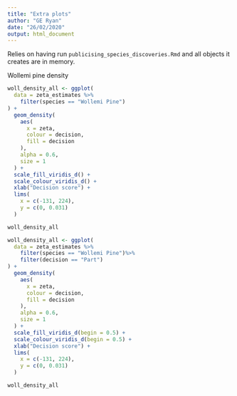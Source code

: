 ```yaml
---
title: "Extra plots"
author: "GE Ryan"
date: "26/02/2020"
output: html_document
---
```


Relies on having run `publicising_species_discoveries.Rmd` and all objects it creates are in memory.

Wollemi pine density
```r
woll_density_all <- ggplot(
  data = zeta_estimates %>%
    filter(species == "Wollemi Pine")
) +
  geom_density(
    aes(
      x = zeta,
      colour = decision,
      fill = decision
    ),
    alpha = 0.6,
    size = 1
  ) +
  scale_fill_viridis_d() +
  scale_colour_viridis_d() +
  xlab("Decision score") +
  lims(
    x = c(-131, 224),
    y = c(0, 0.031)
  )

woll_density_all
```

```r
woll_density_all <- ggplot(
  data = zeta_estimates %>%
    filter(species == "Wollemi Pine")%>%
    filter(decision == "Part")
) +
  geom_density(
    aes(
      x = zeta,
      colour = decision,
      fill = decision
    ),
    alpha = 0.6,
    size = 1
  ) +
  scale_fill_viridis_d(begin = 0.5) +
  scale_colour_viridis_d(begin = 0.5) +
  xlab("Decision score") +
  lims(
    x = c(-131, 224),
    y = c(0, 0.031)
  )

woll_density_all
```

